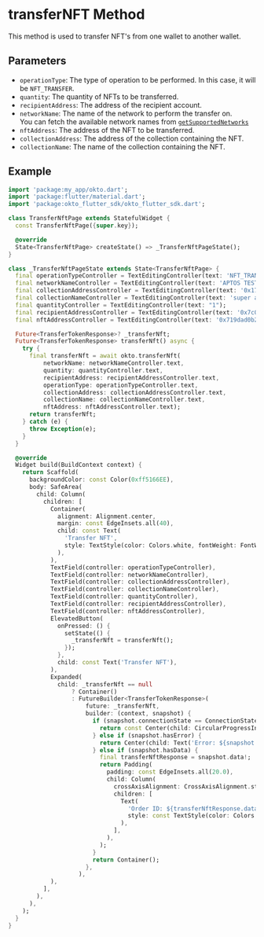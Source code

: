 
# transferNFT Method
This method is used to transfer NFT's from one wallet to another wallet.

## Parameters
- `operationType`: The type of operation to be performed. In this case, it will be `NFT_TRANSFER`.
- `quantity`: The quantity of NFTs to be transferred.
- `recipientAddress`: The address of the recipient account.
- `networkName`: The name of the network to perform the transfer on.  
   You can fetch the available network names from [`getSupportedNetworks`](/sdk-reference/flutter/getSupportedNetworks)
- `nftAddress`: The address of the NFT to be transferred.
- `collectionAddress`: The address of the collection containing the NFT.
- `collectionName`: The name of the collection containing the NFT.


## Example
```dart copy
import 'package:my_app/okto.dart';
import 'package:flutter/material.dart';
import 'package:okto_flutter_sdk/okto_flutter_sdk.dart';

class TransferNftPage extends StatefulWidget {
  const TransferNftPage({super.key});

  @override
  State<TransferNftPage> createState() => _TransferNftPageState();
}

class _TransferNftPageState extends State<TransferNftPage> {
  final operationTypeController = TextEditingController(text: 'NFT_TRANSFER');
  final networkNameController = TextEditingController(text: 'APTOS TESTNET');
  final collectionAddressController = TextEditingController(text: '0x171e643e8e8dabc66b838b9055dbdf88647cf6601b164f5987f50a497bedfbe1');
  final collectionNameController = TextEditingController(text: 'super avengers');
  final quantityController = TextEditingController(text: "1");
  final recipientAddressController = TextEditingController(text: '0x7c0c2c20facfd3a321d82da7b3c2fcd5e75a3e5d8226ce26c5533f2342e57e0b');
  final nftAddressController = TextEditingController(text: '0x719dad0b2800205ab7bff539bd617b04e21fe311bc30fce6d6d2d3beecd8a14e');

  Future<TransferTokenResponse>? _transferNft;
  Future<TransferTokenResponse> transferNft() async {
    try {
      final transferNft = await okto.transferNft(
          networkName: networkNameController.text,
          quantity: quantityController.text,
          recipientAddress: recipientAddressController.text,
          operationType: operationTypeController.text,
          collectionAddress: collectionAddressController.text,
          collectionName: collectionNameController.text,
          nftAddress: nftAddressController.text);
      return transferNft;
    } catch (e) {
      throw Exception(e);
    }
  }

  @override
  Widget build(BuildContext context) {
    return Scaffold(
      backgroundColor: const Color(0xff5166EE),
      body: SafeArea(
        child: Column(
          children: [
            Container(
              alignment: Alignment.center,
              margin: const EdgeInsets.all(40),
              child: const Text(
                'Transfer NFT',
                style: TextStyle(color: Colors.white, fontWeight: FontWeight.w800, fontSize: 30),
              ),
            ),
            TextField(controller: operationTypeController),
            TextField(controller: networkNameController),
            TextField(controller: collectionAddressController),
            TextField(controller: collectionNameController),
            TextField(controller: quantityController),
            TextField(controller: recipientAddressController),
            TextField(controller: nftAddressController),
            ElevatedButton(
              onPressed: () {
                setState(() {
                  _transferNft = transferNft();
                });
              },
              child: const Text('Transfer NFT'),
            ),
            Expanded(
              child: _transferNft == null
                  ? Container()
                  : FutureBuilder<TransferTokenResponse>(
                      future: _transferNft,
                      builder: (context, snapshot) {
                        if (snapshot.connectionState == ConnectionState.waiting) {
                          return const Center(child: CircularProgressIndicator(color: Colors.white));
                        } else if (snapshot.hasError) {
                          return Center(child: Text('Error: ${snapshot.error}'));
                        } else if (snapshot.hasData) {
                          final transferNftResponse = snapshot.data!;
                          return Padding(
                            padding: const EdgeInsets.all(20.0),
                            child: Column(
                              crossAxisAlignment: CrossAxisAlignment.start,
                              children: [
                                Text(
                                  'Order ID: ${transferNftResponse.data.orderId}',
                                  style: const TextStyle(color: Colors.white, fontSize: 20),
                                ),
                              ],
                            ),
                          );
                        }
                        return Container();
                      },
                    ),
            ),
          ],
        ),
      ),
    );
  }
}
```

